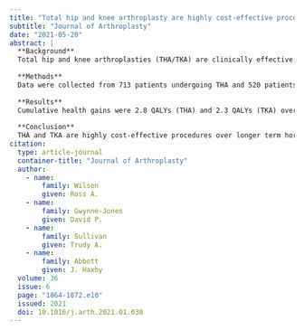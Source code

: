```yaml
---
title: "Total hip and knee arthroplasty are highly cost-effective procedures: The importance of duration of follow-up"
subtitle: "Journal of Arthroplasty"
date: "2021-05-20"
abstract: |
  **Background**
  Total hip and knee arthroplasties (THA/TKA) are clinically effective but high cost procedures. The aim of this study is to perform a cost-effectiveness analysis of THA and TKA in the New Zealand (NZ) healthcare system.
  
  **Methods**
  Data were collected from 713 patients undergoing THA and 520 patients undergoing TKA at our local public hospital. SF-6D utility values were obtained from participants preoperatively and 1-year postoperatively, and deaths and any revision surgeries from patient records and the New Zealand Joint Registry at minimum 8-year follow-up. A continuous-time state-transition simulation model was used to estimate costs and health gains to 15 years. Quality-adjusted life years (QALYs), treatment costs, and incremental cost-effectiveness ratios (ICERs) were calculated to determine cost effectiveness. ICERs below NZ gross domestic product (GDP; NZ$60 600) and 0.5 times GDP per capita were considered “cost effective” and “highly cost effective” respectively.
  
  **Results**
  Cumulative health gains were 2.8 QALYs (THA) and 2.3 QALYs (TKA) over 15 years. Cost effectiveness improved from ICERs of NZ$74,400 (THA) and NZ$93,000 (TKA) at 1 year to NZ$6000 (THA) and NZ$7500 (TKA) at 15 years. THA and TKA were cost effective after 2 years and highly cost effective after 3 years. QALY gains and cost effectiveness were greater in patients with worse preoperative functional status and younger age.
  
  **Conclusion**
  THA and TKA are highly cost-effective procedures over longer term horizons. Although preoperative status and age were associated with cost effectiveness, both THA and TKA remained cost effective in patients with less severe preoperative scores and older ages.
citation: 
  type: article-journal
  container-title: "Journal of Arthroplasty"
  author:
    - name:
        family: Wilson
        given: Ross A.
    - name:
        family: Gwynne-Jones
        given: David P.
    - name:
        family: Sullivan
        given: Trudy A.
    - name:
        family: Abbott
        given: J. Haxby
  volume: 36
  issue: 6
  page: "1864-1872.e10"
  issued: 2021
  doi: 10.1016/j.arth.2021.01.038
---
```

